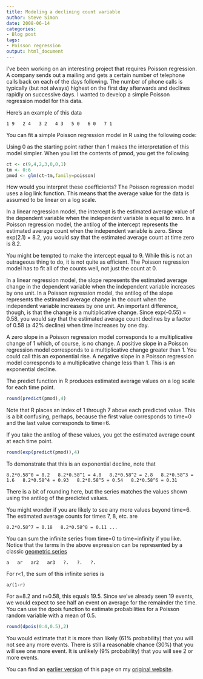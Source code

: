 ```yaml
---
title: Modeling a declining count variable
author: Steve Simon
date: 2008-06-14
categories:
- Blog post
tags:
- Poisson regression
output: html_document
---
```

I've been working on an interesting project that requires Poisson
regression. A company sends out a mailing and gets a certain number of
telephone calls back on each of the days following. The number of phone
calls is typically (but not always) highest on the first day afterwards
and declines rapidly on successive days. I wanted to develop a simple
Poisson regression model for this data.

Here's an example of this data

`1 9   2 4   3 2   4 3   5 0   6 0   7 1`

You can fit a simple Poisson regression model in R using the following
code:

Using 0 as the starting point rather than 1 makes the interpretation of
this model simpler. When you list the contents of pmod, you get the
following

```r
ct <- c(9,4,2,3,0,0,1)
tm <- 0:6
pmod <- glm(ct~tm,family=poisson)
```

How would you interpret these coefficients? The Poisson regression
model uses a log link function. This means that the average value for
the data is assumed to be linear on a log scale.

In a linear regression model, the intercept is the estimated average
value of the dependent variable when the independent variable is equal
to zero. In a Poisson regression model, the antilog of the intercept
represents the estimated average count when the independent variable is
zero. Since exp(2.1) = 8.2, you would say that the estimated average
count at time zero is 8.2.

You might be tempted to make the intercept equal to 9. While this is not
an outrageous thing to do, it is not quite as efficient. The Poisson
regression model has to fit all of the counts well, not just the count
at 0.

In a linear regression model, the slope represents the estimated average
change in the dependent variable when the independent variable increases
by one unit. In a Poisson regression model, the antilog of the slope
represents the estimated average change in the count when the
independent variable increases by one unit. An important difference,
though, is that the change is a multiplicative change. Since exp(-0.55)
= 0.58, you would say that the estimated average count declines by a
factor of 0.58 (a 42% decline) when time increases by one day.

A zero slope in a Poisson regression model corresponds to a
multiplicative change of 1 which, of course, is no change. A positive
slope in a Poisson regression model corresponds to a multiplicative
change greater than 1. You could call this an exponential rise. A
negative slope in a Poisson regression model corresponds to a
multiplicative change less than 1. This is an exponential decline.

The predict function in R produces estimated average values on a log
scale for each time point.

```r
round(predict(pmod),4)
```

Note that R places an index of 1 through 7 above each predicted value.
This is a bit confusing, perhaps, because the first value corresponds to
time=0 and the last value corresponds to time=6.

If you take the antilog of these values, you get the estimated average
count at each time point.

```r
round(exp(predict(pmod)),4)
```

To demonstrate that this is an exponential decline, note that

`8.2*0.58^0 = 8.2   8.2*0.58^1 = 4.8   8.2*0.58^2 = 2.8   8.2*0.58^3 = 1.6   8.2*0.58^4 = 0.93   8.2*0.58^5 = 0.54   8.2*0.58^6 = 0.31`

There is a bit of rounding here, but the series matches the values shown
using the antilog of the predicted values.

You might wonder if you are likely to see any more values beyond time=6.
The estimated average counts for times 7, 8, etc. are

`8.2*0.58^7 = 0.18   8.2*0.58^8 = 0.11 ...`

You can sum the infinite series from time=0 to time=infinity if you
like. Notice that the terms in the above expression can be represented
by a classic [geometric
series](http://en.wikipedia.org/wiki/Geometric_series)

`a   ar   ar2   ar3   ?.   ?.   ?.`

For r\<1, the sum of this infinite series is

`a/(1-r)`

For a=8.2 and r=0.58, this equals 19.5. Since we've already seen 19
events, we would expect to see half an event on average for the
remainder the time. You can use the dpois function to estimate
probabilities for a Poisson random variable with a mean of 0.5.

```r
round(dpois(0:4,0.5),2)
```

You would estimate that it is more than likely (61% probability) that
you will not see any more events. There is still a reasonable chance
(30%) that you will see one more event. It is unlikely (9% probability)
that you will see 2 or more events.

You can find an [earlier version](http://www.pmean.com/08/DecliningCount.html) of this page on my [original website](http://www.pmean.com/original_site.html).
